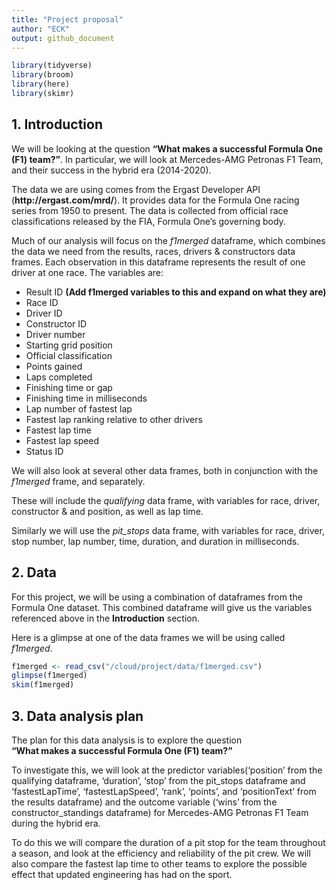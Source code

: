 ```yaml
---
title: "Project proposal"
author: "ECK"
output: github_document
---
```


```r
library(tidyverse)
library(broom)
library(here)
library(skimr)
```

## 1. Introduction
We will be looking at the question **"What makes a successful Formula One (F1) team?"**. In particular, we will look at Mercedes-AMG Petronas F1 Team, and their success in the hybrid era (2014-2020).

The data we are using comes from the Ergast Developer API (**http://ergast.com/mrd/**). It provides data for the Formula One racing series from 1950 to present. The data is collected from official race classifications released by the FIA, Formula One's governing body.

Much of our analysis will focus on the *f1merged* dataframe, which combines the data we need from the results, races, drivers & constructors data frames. Each observation in this dataframe represents the result of one driver at one race. The variables are:  

+ Result ID   **(Add f1merged variables to this and expand on what they are)**
+ Race ID   
+ Driver ID   
+ Constructor ID  
+ Driver number  
+ Starting grid position  
+ Official classification  
+ Points gained  
+ Laps completed  
+ Finishing time or gap  
+ Finishing time in milliseconds  
+ Lap number of fastest lap  
+ Fastest lap ranking relative to other drivers  
+ Fastest lap time  
+ Fastest lap speed   
+ Status ID  
 
 We will also look at several other data frames, both in conjunction with the *f1merged* frame, and separately.
 
 These will include the *qualifying* data frame, with variables for race, driver, constructor & and position, as well as lap time.
 
Similarly we will use the *pit_stops* data frame, with variables for race, driver, stop number, lap number, time, duration, and duration in milliseconds.
 
 



## 2. Data

For this project, we will be using a combination of dataframes from the Formula One dataset. This combined dataframe will give us the variables referenced above in the **Introduction** section.

Here is a glimpse at one of the data frames we will be using called *f1merged*.
```r
f1merged <- read_csv("/cloud/project/data/f1merged.csv")
glimpse(f1merged)
skim(f1merged)
```




## 3. Data analysis plan

The plan for this data analysis is to explore the question   
**"What makes a successful Formula One (F1) team?"**

To investigate this, we will look at the predictor variables('position' from the qualifying dataframe, 'duration', 'stop' from the pit_stops dataframe and 'fastestLapTime', 'fastestLapSpeed', 'rank', 'points', and 'positionText' from the results dataframe) and the outcome variable ('wins' from the constructor_standings dataframe) for Mercedes-AMG Petronas F1 Team during the hybrid era.

To do this we will compare the duration of a pit stop for the team throughout a season, and look at the efficiency and reliability of the pit crew. We will also compare the fastest lap time to other teams to explore the possible effect that updated engineering has had on the sport.

